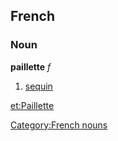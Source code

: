 ==French==
===Noun===
'''paillette''' ''f''

#[[sequin]]

[[Category:French nouns]]

[[et:Paillette]]